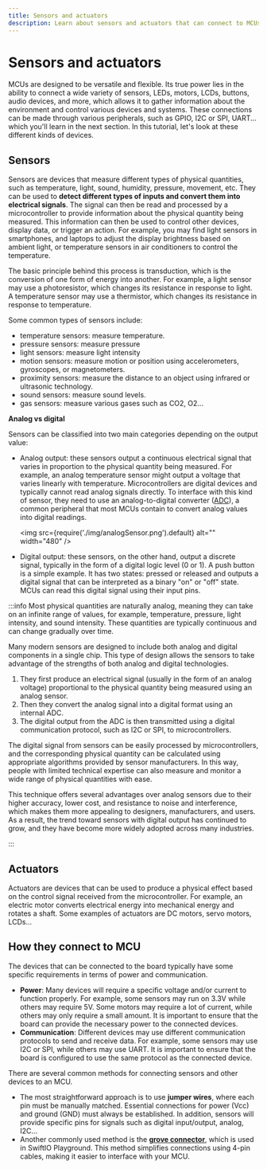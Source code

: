 ```yaml
---
title: Sensors and actuators
description: Learn about sensors and actuators that can connect to MCUs.
---
```


# Sensors and actuators


MCUs are designed to be versatile and flexible. Its true power lies in the ability to connect a wide variety of sensors, LEDs, motors, LCDs, buttons, audio devices, and more, which allows it to gather information about the environment and control various devices and systems. These connections can be made through various peripherals, such as GPIO, I2C or SPI, UART... which you'll learn in the next section. In this tutorial, let's look at these different kinds of devices.


## Sensors


Sensors are devices that measure different types of physical quantities, such as temperature, light, sound, humidity, pressure, movement, etc. They can be used to **detect different types of inputs and convert them into electrical signals**. The signal can then be read and processed by a microcontroller to provide information about the physical quantity being measured. This information can then be used to control other devices, display data, or trigger an action. For example, you may find light sensors in smartphones, and laptops to adjust the display brightness based on ambient light, or temperature sensors in air conditioners to control the temperature.

The basic principle behind this process is transduction, which is the conversion of one form of energy into another. For example, a light sensor may use a photoresistor, which changes its resistance in response to light. A temperature sensor may use a thermistor, which changes its resistance in response to temperature.

Some common types of sensors include: 
- temperature sensors: measure temperature.
- pressure sensors: measure pressure
- light sensors: measure light intensity
- motion sensors: measure motion or position using accelerometers, gyroscopes, or magnetometers.
- proximity sensors: measure the distance to an object using infrared or ultrasonic technology.
- sound sensors: measure sound levels.
- gas sensors: measure various gases such as CO2, O2...


**Analog vs digital**

Sensors can be classified into two main categories depending on the output value:

* Analog output: these sensors output a continuous electrical signal that varies in proportion to the physical quantity being measured. For example, an analog temperature sensor might output a voltage that varies linearly with temperature. Microcontrollers are digital devices and typically cannot read analog signals directly. To interface with this kind of sensor, they need to use an analog-to-digital converter ([ADC](../peripherals/potentiometer#what-is-an-analog-signal)), a common peripheral that most MCUs contain to convert analog values into digital readings.

  <img
    src={require('./img/analogSensor.png').default}
    alt="" width="480"
  />

* Digital output: these sensors, on the other hand, output a discrete signal, typically in the form of a digital logic level (0 or 1). A push button is a simple example. It has two states: pressed or released and outputs a digital signal that can be interpreted as a binary "on" or "off" state. MCUs can read this digital signal using their input pins. 


:::info
Most physical quantities are naturally analog, meaning they can take on an infinite range of values, for example, temperature, pressure, light intensity, and sound intensity. These quantities are typically continuous and can change gradually over time.

Many modern sensors are designed to include both analog and digital components in a single chip. This type of design allows the sensors to take advantage of the strengths of both analog and digital technologies.

1. They first produce an electrical signal (usually in the form of an analog voltage) proportional to the physical quantity being measured using an analog sensor. 
2. Then they convert the analog signal into a digital format using an internal ADC. 
3. The digital output from the ADC is then transmitted using a digital communication protocol, such as I2C or SPI, to microcontrollers. 

The digital signal from sensors can be easily processed by microcontrollers, and the corresponding physical quantity can be calculated using appropriate algorithms provided by sensor manufacturers. In this way, people with limited technical expertise can also measure and monitor a wide range of physical quantities with ease.

This technique offers several advantages over analog sensors due to their higher accuracy, lower cost, and resistance to noise and interference, which makes them more appealing to designers, manufacturers, and users. As a result, the trend toward sensors with digital output has continued to grow, and they have become more widely adopted across many industries.

:::


## Actuators

Actuators are devices that can be used to produce a physical effect based on the control signal received from the microcontroller. For example, an electric motor converts electrical energy into mechanical energy and rotates a shaft. Some examples of actuators are DC motors, servo motors, LCDs...


## How they connect to MCU

The devices that can be connected to the board typically have some specific requirements in terms of power and communication.

- **Power**: Many devices will require a specific voltage and/or current to function properly. For example, some sensors may run on 3.3V while others may require 5V. Some motors may require a lot of current, while others may only require a small amount. It is important to ensure that the board can provide the necessary power to the connected devices.
- **Communication**: Different devices may use different communication protocols to send and receive data. For example, some sensors may use I2C or SPI, while others may use UART. It is important to ensure that the board is configured to use the same protocol as the connected device.

There are several common methods for connecting sensors and other devices to an MCU. 
  - The most straightforward approach is to use **jumper wires**, where each pin must be manually matched. Essential connections for power (Vcc) and ground (GND) must always be established. In addition, sensors will provide specific pins for signals such as digital input/output, analog, I2C...
  - Another commonly used method is the [**grove connector**](https://wiki.seeedstudio.com/Grove_System/), which is used in SwiftIO Playground. This method simplifies connections using 4-pin cables, making it easier to interface with your MCU.
